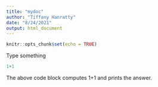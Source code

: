 ```yaml
---
title: "mydoc"
author: "Tiffany Hanratty"
date: "8/24/2021"
output: html_document
---
```


```r
knitr::opts_chunk$set(echo = TRUE)
```

Type something

```r
1+1
```

The above code block computes 1+1 and prints the answer.

